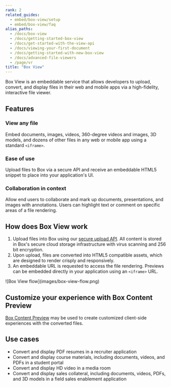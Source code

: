 ```yaml
---
rank: 2
related_guides:
  - embed/box-view/setup
  - embed/box-view/faq
alias_paths:
  - /docs/box-view
  - /docs/getting-started-box-view
  - /docs/get-started-with-the-view-api
  - /docs/viewing-your-first-document
  - /docs/getting-started-with-new-box-view
  - /docs/advanced-file-viewers
  - /page/vr
title: "Box View"
---
```

Box View is an embeddable service that allows developers to upload, convert,
and display files in their web and mobile apps via a high-fidelity,
interactive file viewer.

## Features

### View any file

Embed documents, images, videos, 360-degree videos and images, 3D models, and
dozens of other files in any web or mobile app using a standard `<iframe>`.

### Ease of use

Upload files to Box via a secure API and receive an embeddable HTML5
snippet to place into your application's UI.

### Collaboration in context

Allow end users to collaborate and mark up documents, presentations, and images
with annotations. Users can highlight text or comment on specific areas of a
file rendering.

## How does Box View work

1. Upload files into Box using our [secure upload API][upload]. All content is stored in Box's secure cloud storage infrastructure with virus scanning and 256 bit encryption.
2. Upon upload, files are converted into HTML5 compatible assets, which are designed to render crisply and responsively.
3. An embeddable URL is requested to access the file rendering. Previews can be embedded directly in your application using an `<iframe>` URL.

<ImageFrame border center shadow>
  ![Box View flow](images/box-view-flow.png)
</ImageFrame>

## Customize your experience with Box Content Preview

[Box Content Preview](g://embed/ui-elements/preview) may be used to create
customized client-side experiences with the converted files.

## Use cases

- Convert and display PDF resumes in a recruiter application
- Convert and display course materials, including documents, videos, and PDFs in a student portal
- Convert and display HD video in a media room
- Convert and display sales collateral, including documents, videos, PDFs, and 3D models in a field sales enablement application

[upload]: e://post-files-content
